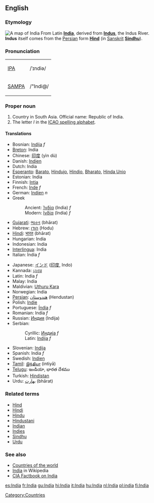 ==English==
===Etymology===
[[Image:Map_India_Bhopal.png|thumb|right|A map of India]]
From Latin '''[[India]]''', derived from '''[[Indus]]''', the Indus River. '''Indus''' itself comes from the [[Persian]] form '''[[Hind]]''' (in [[Sanskrit]] '''[[Sindhu]]''').

===Pronunciation===
{| border=1 cellpadding=5
| [[w:IPA|IPA]] || /ˈɪndiə/
|-
| [[w:SAMPA|SAMPA]] || /"Indi@/
|}

===Proper noun===
# Country in South Asia. Official name: Republic of India.
# The letter ''I'' in the [[ICAO spelling alphabet]].

====Translations====
{{top}}
*Bosnian: [[Indija]] ''f''
*[[Breton]]: India
*Chinese: [[印度]] (yìn dù)
*Danish: [[Indien]]
*Dutch: India
*[[Esperanto]]: [[Barato]], [[Hindujo]], [[Hindio]], [[Bharato]], [[Hinda Unio]]
*Estonian: India
*Finnish: [[Intia]]
*French: [[Inde]] ''f''
*German: [[Indien]] ''n''
*Greek
*:Ancient: [[Ἰνδία]] (India) ''f''
*:Modern: [[Ινδία]] (India) ''f'' 
*[[Gujarati]]: [[ભારત]] (bhārat)
*Hebrew: [[הודו]] (Hodu)
*[[Hindi]]: [[भारत]] (bhārat)
*Hungarian: India
*Indonesian: India
*[[Interlingua]]: India
*Italian: India ''f''
{{mid}}
*Japanese: [[インド]] ([[印度]], Indo)
*Kannada: [[ಭಾರತ]]
*Latin: India ''f''
*Malay: India
*Maldivian: [[Uthuru Kara]]
*Norwegian: India
*[[Persian]]: [[هندوستان]] (Hendustan)
*Polish: [[Indie]]
*Portuguese: [[Índia]] ''f''
*Romanian: India ''f''
*Russian: [[Индия]] (Indija)
*Serbian:
*:Cyrillic: [[Индија]] ''f''
*:Latin: [[Indija]] ''f''
*Slovenian: [[Indija]]
*Spanish: India ''f''
*Swedish: [[Indien]]
*[[Tamil]]: [[இந்தியா]] (intiyā)
*[[Telugu]]: ఇండియా, భారత దేశము 
*Turkish: [[Hindistan]]
*Urdu: [[بهارت]] (bhārat)
{{bottom}}

===Related terms===
*[[Hind]]
*[[Hindi]]
*[[Hindu]]
*[[Hindustani]]
*[[Indian]]
*[[Indies]]
*[[Sindhu]]
*[[Urdu]]

===See also===
* [[Countries of the world]]
* [[w:India|India]] in Wikipedia
* [http://www.cia.gov/cia/publications/factbook/geos/in.html CIA Factbook on India]
[[Category:Countries]]

[[es:India]]
[[fr:India]]
[[gu:India]]
[[hi:India]]
[[it:India]]
[[hu:India]]
[[nl:India]]
[[pl:india]]
[[fi:India]]